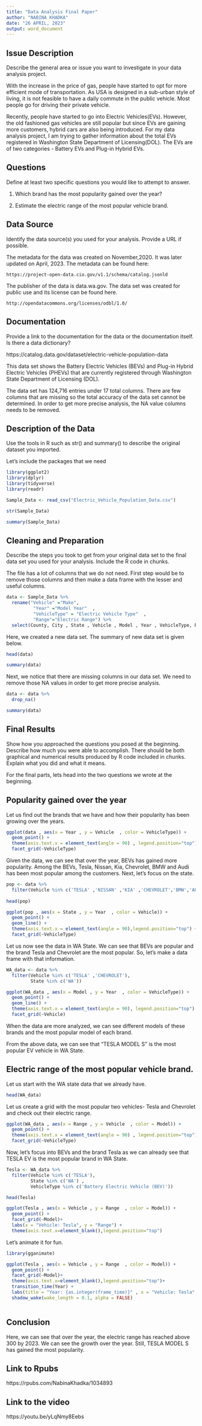 ---
title: "Data Analysis Final Paper"
author: "NABINA KHADKA"
date: "26 APRIL, 2023"
output: word_document
---

## Issue Description
Describe the general area or issue you want to investigate in your data analysis project.

With the increase in the price of gas, people have started to opt for more efficient mode of transportation. As USA is designed in a sub-urban style of living, it is not feasible to have a daily commute in the public vehicle. Most people go for driving their private vehicle. 

Recently, people have started to go into Electric Vehicles(EVs). However, the old fashioned gas vehicles are still popular but since EVs are gaining more customers, hybrid cars are also being introduced. For my data analysis project, I am trying to gather information about the total EVs registered in Washington State Department of Licensing(DOL). The EVs are of two categories - Battery EVs and Plug-in Hybrid EVs.  


## Questions 
Define at least two specific questions you would like to attempt to answer. 

1. Which brand has the most popularity gained over the year? 

2. Estimate the electric range of the most popular vehicle brand.


## Data Source
Identify the data source(s) you used for your analysis. Provide a URL if possible.

The metadata for the data was created on November,2020. It was later updated on April, 2023. The metadata can be found here:

	https://project-open-data.cio.gov/v1.1/schema/catalog.jsonld
	
The publisher of the data is data.wa.gov. The data set was created for public use and its license can be found here.

  	http://opendatacommons.org/licenses/odbl/1.0/
  	

## Documentation
Provide a link to the documentation for the data or the documentation itself. Is there a data dictionary?

https://catalog.data.gov/dataset/electric-vehicle-population-data

This data set shows the Battery Electric Vehicles (BEVs) and Plug-in Hybrid Electric Vehicles (PHEVs) that are currently registered through Washington State Department of Licensing (DOL).

The data set has 124,716 entries under 17 total columns. There are few columns that are missing so the total accuracy of the data set cannot be determined. In order to get more precise analysis, the NA value columns needs to be removed.


## Description of the Data
Use the tools in R such as str() and summary() to describe the original dataset you imported.

Let's include the packages that we need

```{r}
library(ggplot2)
library(dplyr)
library(tidyverse)
library(readr)
```

```{r}
Sample_Data <- read_csv("Electric_Vehicle_Population_Data.csv")

str(Sample_Data)

summary(Sample_Data)
```

## Cleaning and Preparation
Describe the steps you took to get from your original data set to the final data set you used for your analysis. Include the R code in chunks.

The file has a lot of columns that we do not need. First step would be to remove those columns and then make a data frame with the lesser and useful columns. 

```{r}
data <- Sample_Data %>%
  rename("Vehicle" ="Make",
          "Year" ="Model Year"  ,
          "VehicleType" = "Electric Vehicle Type"  ,
          "Range"="Electric Range") %>%
  select(County, City , State , Vehicle , Model , Year , VehicleType, Range)
```

Here, we created a new data set. The summary of new data set is given below.

```{r}
head(data)

summary(data)
```
Next, we notice that there are missing columns in our data set. We need to remove those NA values in order to get more precise analysis.

```{r}
data <- data %>%
  drop_na()

summary(data)
```

## Final Results
Show how you approached the questions you posed at the beginning. Describe how much you were able to accomplish. There should be both graphical and numerical results produced by R code included in chunks. Explain what you did and what it means.

For the final parts, lets head into the two questions we wrote at the beginning. 

## Popularity gained over the year

Let us find out the brands that we have and how their popularity has been growing over the years.

```{r}
ggplot(data , aes(x = Year , y = Vehicle  , color = VehicleType)) +
  geom_point() +
  theme(axis.text.x = element_text(angle = 90) , legend.position="top") +
  facet_grid(~VehicleType)
```
Given the data, we can see that over the year, BEVs has gained more popularity. Among the BEVs, Tesla, Nissan, Kia, Chevrolet, BMW and Audi has been most popular among the customers. Next, let's focus on the state.

```{r}
pop <- data %>%
  filter(Vehicle %in% c('TESLA' ,'NISSAN' ,'KIA' ,'CHEVROLET','BMW','AUDI'))
         
head(pop)
```

```{r}
ggplot(pop , aes(x = State , y = Year  , color = Vehicle)) +
  geom_point() +
  geom_line() +
  theme(axis.text.x = element_text(angle = 90),legend.position="top") +
  facet_grid(~VehicleType)
```
Let us now see the data in WA State. We can see that BEVs are popular and the brand Tesla and Chevrolet are the most popular. So, let's make a data frame with that information.

```{r}
WA_data <- data %>%
  filter(Vehicle %in% c('TESLA' ,'CHEVROLET'),
         State %in% c('WA'))

ggplot(WA_data , aes(x = Model , y = Year  , color = VehicleType)) +
  geom_point() +
  geom_line() +
  theme(axis.text.x = element_text(angle = 90), legend.position="top") +
  facet_grid(~Vehicle)
```

When the data are more analyzed, we can see different models of these brands and the most popular model of each brand.

From the above data, we can see that "TESLA MODEL S" is the most popular EV vehicle in WA State.


## Electric range of the most popular vehicle brand.

Let us start with the WA state data that we already have.

```{r}
head(WA_data)
```

Let us create a grid with the most popular two vehicles- Tesla and Chevrolet and check out their electric range.
    
```{r}
ggplot(WA_data , aes(x = Range , y = Vehicle  , color = Model)) +
  geom_point() +
  theme(axis.text.x = element_text(angle = 90) , legend.position="top") +
  facet_grid(~VehicleType)
```
Now, let's focus into BEVs and the brand Tesla as we can already see that TESLA EV is the most popular brand in WA State.

```{r}
Tesla <- WA_data %>%
  filter(Vehicle %in% c('TESLA'),
         State %in% c('WA') ,
         VehicleType %in% c('Battery Electric Vehicle (BEV)'))

head(Tesla)

ggplot(Tesla , aes(x = Vehicle , y = Range  , color = Model)) +
  geom_point() +
  facet_grid(~Model)+
  labs(x = "Vehicle: Tesla", y = "Range") +
  theme(axis.text.x=element_blank(),legend.position="top")

```

Let's animate it for fun.


```{r}
library(gganimate)
```


```{r}
ggplot(Tesla , aes(x = Vehicle , y = Range  , color = Model)) +
  geom_point() +
  facet_grid(~Model)+
  theme(axis.text.x=element_blank(),legend.position="top")+
  transition_time(Year) +
  labs(title = "Year: {as.integer(frame_time)}" , x = "Vehicle: Tesla", y = "Range")+
  shadow_wake(wake_length = 0.1, alpha = FALSE) 
  
```
## Conclusion

Here, we can see that over the year, the electric range has reached above 300 by 2023. We can see the growth over the year. Still, TESLA MODEL S has gained the most popularity.

## Link to Rpubs

https://rpubs.com/NabinaKhadka/1034893


## Link to the video

https://youtu.be/yLqNmy8Eebs
